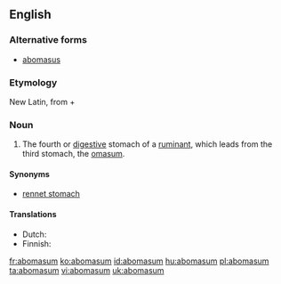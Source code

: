 ==English==

===Alternative forms===
* [[abomasus]]

===Etymology===
New Latin, from {{etyl|la}} {{term|ab|lang=la}} + {{term|omasum|omāsum|lang=la}}

===Noun===
{{en-noun|pl=abomasa|pl2=abomasums}}

# {{anatomy}} The fourth or [[digestive]] stomach of a [[ruminant]], which leads from the third stomach, the [[omasum]].

====Synonyms====
* [[rennet stomach]]

====Translations====
{{trans-top|fourth or digestive stomach of a ruminant}}
* Dutch: {{t|nl|lebmaag|m}}
* Finnish: {{t-|fi|juoksutusmaha}}
{{trans-mid}}
{{trans-bottom}}

[[fr:abomasum]]
[[ko:abomasum]]
[[id:abomasum]]
[[hu:abomasum]]
[[pl:abomasum]]
[[ta:abomasum]]
[[vi:abomasum]]
[[uk:abomasum]]